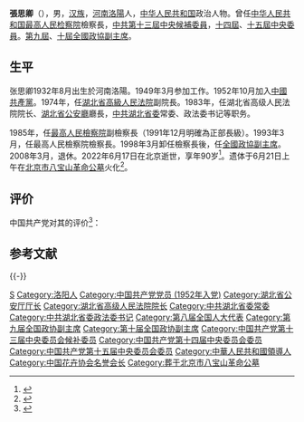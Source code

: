 {{最近逝世|time=2022-06-17}}
{{Infobox Officeholder
|name= 张思卿
|image =
|imagesize= 
|smallimage= 
|caption= 
|office= [[File:Charter_of_the_Chinese_People's_Political_Consultative_Conference_(CPPCC)_logo.svg|20px]] [[中国人民政治协商会议全国委员会副主席|中国人民政治协商会议全国委员会副主席]]
|term_start = 1998年3月
|term_end= 2008年3月
|1blankname = [[中国人民政治协商会议全国委员会主席|主席]]
|1namedata= [[李瑞环|李瑞环]]{{to}}[[贾庆林|贾庆林]]
|term= [[中国人民政治协商会议第九届全国委员会|中国人民政治协商会议第九届全国委员会]]<br />[[中国人民政治协商会议第十届全国委员会|中国人民政治协商会议第十届全国委员会]]
|office1= {{PRC}}[[中华人民共和国最高人民检察院检察长|最高人民檢察院檢察長]]
|term_start1= 1993年3月28日
|term_end1 = 1998年3月17日
|predecessor1 = [[刘复之|刘复之]]
|successor1= [[韩杼滨|韩杼滨]]
|term1 = [[第八届全国人民代表大会|第八届全国人民代表大会]]
|term3 = [[中国共产党第十四届中央委员会|中国共产党第十四届中央委员会]]<br />[[中国共产党第十五届中央委员会|中国共产党第十五届中央委员会]]
|office3= {{CPC}}[[中国共产党中央委员会|中央委员会]]委员
|general_secretary3= [[江泽民|江泽民]]
|term_start3 = 1992年10月
|term_end3= 2002年11月
|birth_date= 1932年8月
|birth_place = {{CHN-1928|河南省}}[[洛阳县|洛阳县]]
|death_date= {{death date and age|2022|6|17|1932|8}}
|death_place = {{CHN}}[[北京市|北京市]]
|nationality = {{PRC}}
|spouse= 
|party = {{CPC}}
|Native place = [[河南省|河南]][[洛阳县|洛阳]]
|children = 
|residence= 
|alma_mater= 
|occupation= 
|profession=
|signature= 
|website= 
}}
'''張思卿'''（{{bd|1932年|8月|2022年|6月17日|catIdx=Z張}}），男，[[汉族|汉族]]，[[河南省|河南]][[洛阳市|洛陽]]人，[[中华人民共和国|中华人民共和国]]政治人物。曾任[[中华人民共和国最高人民检察院|中华人民共和国最高人民检察院]]檢察長，[[中国共产党第十三届中央委员会候补委员列表|中共第十三屆中央候補委員]]，[[中国共产党第十四届中央委员会委员列表|十四屆]]、[[中国共产党第十五届中央委员会委员列表|十五屆中央委員]]。[[中国人民政治协商会议第九届全国委员会委员名单|第九屆]]、[[中国人民政治协商会议第十届全国委员会委员名单|十屆]][[中国人民政治协商会议全国委员会副主席|全國政協副主席]]。

== 生平 ==
张思卿1932年8月出生於河南洛陽。1949年3月参加工作。1952年10月加入[[中國共產黨|中國共產黨]]。1974年，任[[湖北省高級人民法院|湖北省高級人民法院]]副院長。1983年，任湖北省高级人民法院院长、[[湖北省公安厅|湖北省公安廳]]廳長，[[中国共产党湖北省委员会|中共湖北省委]]常委、政法委书记等职务。

1985年，任[[中华人民共和国最高人民检察院|最高人民檢察院]]副檢察長（1991年12月明確為正部長級）。1993年3月，任最高人民檢察院檢察長。1998年3月卸任檢察長後，任[[中国人民政治协商会议全国委员会副主席|全國政協副主席]]。2008年3月，退休。2022年6月17日在北京逝世，享年90岁<ref>{{Cite web |date=2022-06-17 |title=张思卿同志逝世 |url=http://www.news.cn/politics/2022-06/17/c_1128752179.htm |website=新华网 |access-date=2022-06-20 |archive-date=2022-06-20 |archive-url=https://web.archive.org/web/20220620201335/http://www.news.cn/politics/2022-06/17/c_1128752179.htm }}</ref>。遗体于6月21日上午在[[北京市八宝山革命公墓|北京市八宝山革命公墓]]火化<ref>{{Cite web|title=张思卿同志遗体在京火化 习近平栗战书汪洋等到八宝山革命公墓送别|url=http://www.news.cn/politics/leaders/2022-06/21/c_1128761486.htm|access-date=2022-06-21|date=2022-06-21|publisher=新华网|language=zh|archive-date=2022-06-23|archive-url=https://web.archive.org/web/20220623015126/http://www.news.cn/politics/leaders/2022-06/21/c_1128761486.htm}}</ref>。

== 评价 ==
中国共产党对其的评价<ref>{{cite web |title=张思卿同志生平 |url=http://news.cn/2022-06/21/c_1128763539.htm |website=新华网 |accessdate=2022-06-24 |archive-date=2022-06-22 |archive-url=https://web.archive.org/web/20220622222536/http://www.news.cn/2022-06/21/c_1128763539.htm }}</ref>：{{quote|中国共产党的优秀党员，久经考验的忠诚的共产主义战士，我国政法战线的杰出领导人。}}

== 参考文献 ==
{{Reflist}}

{{-}}
{{start box}}
{{s-legal|prc-cour}}
{{s-before|[[顾万才|顾万才]]}}
{{s-title|[[湖北省高级人民法院|湖北省高级人民法院]]院长|1983年4月－1984年4月}}
{{s-after|马良}}
{{s-legal|prc-proc}}
{{s-before|[[刘复之|刘复之]]}}
{{s-title|[[中華人民共和國最高人民檢察院檢察長|中華人民共和國最高人民檢察院檢察長]]|1993年3月－1998年3月}} 
{{s-after|[[韩杼滨|韩杼滨]]}}
{{end box}}

{{中华人民共和国最高人民检察院检察长}}
{{全国政协副主席}}

{{Authority control}}
{{DEFAULTSORT:Zhang张}}
[[Category:張姓|S]]
[[Category:洛阳人|Category:洛阳人]]
[[Category:中国共产党党员_(1952年入党)|Category:中国共产党党员 (1952年入党)]]
[[Category:湖北省公安厅厅长|Category:湖北省公安厅厅长]]
[[Category:湖北省高级人民法院院长|Category:湖北省高级人民法院院长]]
[[Category:中共湖北省委常委|Category:中共湖北省委常委]]
[[Category:中共湖北省委政法委书记|Category:中共湖北省委政法委书记]]
[[Category:第八届全国人大代表|Category:第八届全国人大代表]]
[[Category:第九届全国政协副主席|Category:第九届全国政协副主席]]
[[Category:第十届全国政协副主席|Category:第十届全国政协副主席]]
[[Category:中国共产党第十三届中央委员会候补委员|Category:中国共产党第十三届中央委员会候补委员]]
[[Category:中国共产党第十四届中央委员会委员|Category:中国共产党第十四届中央委员会委员]]
[[Category:中国共产党第十五届中央委员会委员|Category:中国共产党第十五届中央委员会委员]]
[[Category:中華人民共和國領導人|Category:中華人民共和國領導人]]
[[Category:中国花卉协会名誉会长|Category:中国花卉协会名誉会长]]
[[Category:葬于北京市八宝山革命公墓|Category:葬于北京市八宝山革命公墓]]